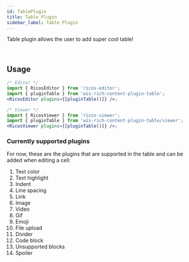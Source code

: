 ```yaml
---
id: TablePlugin
title: Table Plugin
sidebar_label: Table Plugin
---
```



Table plugin allows the user to add super cool table!

<div className="card tablePlugin">
  <RicosEditorWithMobile
    content={createContent('Add a table!')}
    placeholder={'Type here!'}
    plugins={[pluginTable()]}
  />
</div>
<br />

## Usage

```jsx
/* Editor */
import { RicosEditor } from 'ricos-editor';
import { pluginTable } from 'wix-rich-content-plugin-table';
<RicosEditor plugins={[pluginTable()]} />;

/* Viewer */
import { RicosViewer } from 'ricos-viewer';
import { pluginTable } from 'wix-rich-content-plugin-table/viewer';
<RicosViewer plugins={[pluginTable()]} />;
```

### Currently supported plugins

For now, these are the plugins that are supported in the table and can be added when editing a cell:

1. Text color
2. Text highlight
3. Indent
4. Line spacing
5. Link
6. Image
7. Video
8. Gif
9. Emoji
10. File upload
11. Divider
12. Code block
13. Unsupported blocks
14. Spoiler
